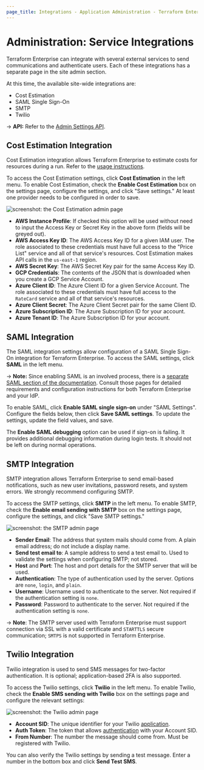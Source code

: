 ```yaml
---
page_title: Integrations - Application Administration - Terraform Enterprise
---
```


# Administration: Service Integrations

Terraform Enterprise can integrate with several external services to send communications and authenticate users. Each of these integrations has a separate page in the site admin section.

At this time, the available site-wide integrations are:

* Cost Estimation
* SAML Single Sign-On
* SMTP
* Twilio

-> **API:** Refer to the [Admin Settings API](/enterprise/api-docs/admin/settings).

## Cost Estimation Integration

Cost Estimation integration allows Terraform Enterprise to estimate costs for resources during a run. Refer to the [usage instructions](/enterprise/cost-estimation).

To access the Cost Estimation settings, click **Cost Estimation** in the left menu. To enable Cost Estimation, check the **Enable Cost Estimation** box on the settings page, configure the settings, and click "Save settings." At least one provider needs to be configured in order to save.

![screenshot: the Cost Estimation admin page](/img/docs/admin-cost-estimation.png)

* **AWS Instance Profile**: If checked this option will be used without need to input the Access Key or Secret Key in the above form (fields will be greyed out).
* **AWS Access Key ID**: The AWS Access Key ID for a given IAM user. The role associated to these credentials must have full access to the "Price List" service and all of that service's resources. Cost Estimation makes API calls in the `us-east-1` region.
* **AWS Secret Key**: The AWS Secret Key pair for the same Access Key ID.
* **GCP Credentials**: The contents of the JSON that is downloaded when you create a GCP Service Account.
* **Azure Client ID**: The Azure Client ID for a given Service Account. The role associated to these credentials must have full access to the `RateCard` service and all of that service's resources.
* **Azure Client Secret**: The Azure Client Secret pair for the same Client ID.
* **Azure Subscription ID**: The Azure Subscription ID for your account.
* **Azure Tenant ID**: The Azure Subscription ID for your account.

## SAML Integration

The SAML integration settings allow configuration of a SAML Single Sign-On integration for Terraform Enterprise. To access the SAML settings, click **SAML** in the left menu.

-> **Note:** Since enabling SAML is an involved process, there is a [separate SAML section of the documentation](/enterprise/user-management/saml). Consult those pages for detailed requirements and configuration instructions for both Terraform Enterprise and your IdP.

To enable SAML, click **Enable SAML single sign-on** under "SAML Settings". Configure the fields below, then click **Save SAML settings**. To update the settings, update the field values, and save.

The **Enable SAML debugging** option can be used if sign-on is failing. It provides additional debugging information during login tests. It should not be left on during normal operations.

## SMTP Integration

SMTP integration allows Terraform Enterprise to send email-based notifications, such as new user invitations, password resets, and system errors. We strongly recommend configuring SMTP.

To access the SMTP settings, click **SMTP** in the left menu. To enable SMTP, check the **Enable email sending with SMTP** box on the settings page, configure the settings, and click "Save SMTP settings."

![screenshot: the SMTP admin page](/img/docs/admin-smtp.png)

* **Sender Email**: The address that system mails should come from. A plain email address; do not include a display name.
* **Send test email to**: A sample address to send a test email to. Used to validate the settings when configuring SMTP; not stored.
* **Host** and **Port**: The host and port details for the SMTP server that will be used.
* **Authentication**: The type of authentication used by the server. Options are `none`, `login`, and `plain`.
* **Username**: Username used to authenticate to the server. Not required if the authentication setting is `none`.
* **Password**: Password to authenticate to the server. Not required if the authentication setting is `none`.

-> **Note**: The SMTP server used with Terraform Enterprise must support connection via SSL with a valid certificate and `STARTTLS` secure communication; `SMTPS` is not supported in Terraform Enterprise.

## Twilio Integration

Twilio integration is used to send SMS messages for two-factor authentication. It is optional; application-based 2FA is also supported.

To access the Twilio settings, click **Twilio** in the left menu. To enable Twilio, check the **Enable SMS sending with Twilio** box on the settings page and configure the relevant settings:

![screenshot: the Twilio admin page](/img/docs/admin-twilio.png)

* **Account SID**: The unique identifier for your Twilio [application](https://www.twilio.com/docs/usage/api/applications).
* **Auth Token**: The token that allows [authentication](https://support.twilio.com/hc/en-us/articles/223136027-Auth-Tokens-and-How-to-Change-Them) with your Account SID.
* **From Number**: The number the message should come from. Must be registered with Twilio.

You can also verify the Twilio settings by sending a test message. Enter a number in the bottom box and click **Send Test SMS**.
